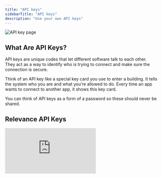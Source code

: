 ```yaml
---
title: "API keys"
sidebarTitle: "API keys"
description: "Use your own API keys"
---
```


![API key page](/images/api-keys/integration-page.png)


## What Are API Keys?

API keys are unique codes that let different software talk to each other. They act as a way to identify who is trying to connect and make sure the connection is secure.

Think of an API key like a special key card you use to enter a building. It tells the system who you are and what you’re allowed to do. Every time an app wants to connect to another app, it shows this key card.

<Warning>
  You can think of API keys as a form of a password so these should never be shared.
</Warning>

## Relevance API Keys

<div style={{ width:"100%",position:"relative",paddingTop:"56.25%" }}>
<iframe src="https://app.supademo.com/demo/cmbeoyan532xfsn1rpstgz8rq" frameBorder="0" title="Build an AI agent from scratch in Relevance AI" allow="clipboard-write" webkitallowfullscreen="true" mozallowfullscreen="true" allowfullscreen style={{ position:"absolute",top:0,left:0,width:"100%",height:"100%",border:"3px solid #5E43CE",borderRadius:"10px" }} />
</div>

You can also generate your own Relevance API key to use tools or agents in other platforms.


## Custom API Keys

<div style={{ width:"100%",position:"relative",paddingTop:"56.25%" }}>
<iframe src="https://app.supademo.com/demo/cmbeq239033gnsn1rutaovwka" frameBorder="0" title="Build an AI agent from scratch in Relevance AI" allow="clipboard-write" webkitallowfullscreen="true" mozallowfullscreen="true" allowfullscreen style={{ position:"absolute",top:0,left:0,width:"100%",height:"100%",border:"3px solid #5E43CE",borderRadius:"10px" }} />
</div>

If the integration you would like to use is not on the list, you can add your own custom one. 

To access it, you can get to it using {{secrets.chains_super_secret_key}}


### Region and URL endpoints

<Snippet file="region-and-url.mdx" />

## Links

On the sidebar, you have access to

- [Home](/get-started/key-concepts): your home page on Relevance
- [Agent](/get-started/key-concepts/agent): your own AI assistant powered by LLMs and tools
- [Tools](/get-started/key-concepts/tools): analysis tools/flows powered by LLMs
- [Knolwedge](/get-started/key-concepts/knowledge): sources of truth provided by you in variety of acceptable formats such as PDF, CSV, Audio
- [Templates](/templates): variety of analysis tools / flows built and maintained by Relevance
